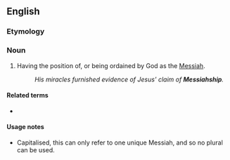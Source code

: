 {{also|messiahship}}
==English==

===Etymology===
{{suffix|en|Messiah|ship}}

===Noun===
{{en-noun|-}}

# Having the position of, or being ordained by God as the [[Messiah]].
#: ''His miracles furnished evidence of Jesus' claim of '''Messiahship'''.''

====Related terms====
* {{l|en|Messiah}}

====Usage notes====
* Capitalised, this can only refer to one unique Messiah, and so no plural can be used.